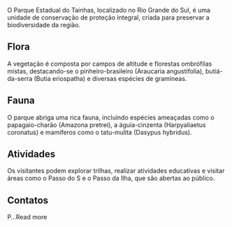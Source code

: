 O Parque Estadual do Tainhas, localizado no Rio Grande do Sul, é uma unidade de conservação de proteção integral, criada para preservar a biodiversidade da região.

## Flora

A vegetação é composta por campos de altitude e florestas ombrófilas mistas, destacando-se o pinheiro-brasileiro (Araucaria angustifolia), butiá-da-serra (Butia eriospatha) e diversas espécies de gramíneas.

## Fauna

O parque abriga uma rica fauna, incluindo espécies ameaçadas como o papagaio-charão (Amazona pretrei), a águia-cinzenta (Harpyaliaetus coronatus) e mamíferos como o tatu-mulita (Dasypus hybridus).

## Atividades

Os visitantes podem explorar trilhas, realizar atividades educativas e visitar áreas como o Passo do S e o Passo da Ilha, que são abertas ao público.

## Contatos

P…Read more